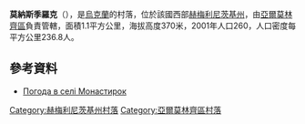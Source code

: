 {{coord|49|17|29|N|27|9|32|E|scale:100000|display=title}}

'''莫納斯季羅克'''（{{lang-uk|Монастирок}}），是[[烏克蘭|烏克蘭]]的村落，位於該國西部[[赫梅利尼茨基州|赫梅利尼茨基州]]，由[[亞爾莫林齊區|亞爾莫林齊區]]負責管轄，面積1.1平方公里，海拔高度370米，2001年人口260，人口密度每平方公里236.8人。

==參考資料==
* [http://weather.in.ua/ua/hmel'nickaja/16256 Погода в селі Монастирок]

{{DEFAULTSORT:Монастирок}}
[[Category:赫梅利尼茨基州村落|Category:赫梅利尼茨基州村落]]
[[Category:亞爾莫林齊區村落|Category:亞爾莫林齊區村落]]


{{Khmelnytskyi-geo-stub}}